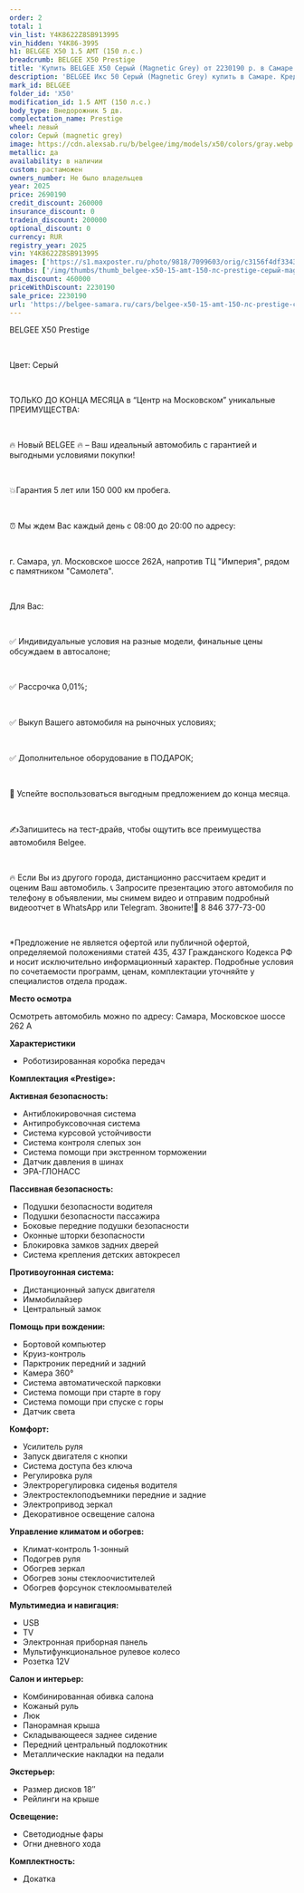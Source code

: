 ```yaml
---
order: 2
total: 1
vin_list: Y4K8622Z8SB913995
vin_hidden: Y4K86-3995
h1: BELGEE X50 1.5 AMT (150 л.с.)
breadcrumb: BELGEE X50 Prestige
title: 'Купить BELGEE X50 Серый (Magnetic Grey) от 2230190 р. в Самаре. Цены и комплектации на новые авто в автосалоне официального дилера BELGEE'
description: 'BELGEE Икс 50 Серый (Magnetic Grey) купить в Самаре. Кредит от 0,01%, авторассрочка, скидки на все автомобили от розничной цены. Гарантия 3 года или 100 000 км. Звонить по тел.: +7 (846) 377-73-00'
mark_id: BELGEE
folder_id: 'X50'
modification_id: 1.5 AMT (150 л.с.)
body_type: Внедорожник 5 дв.
complectation_name: Prestige
wheel: левый
color: Серый (magnetic grey)
image: https://cdn.alexsab.ru/b/belgee/img/models/x50/colors/gray.webp
metallic: да
availability: в наличии
custom: растаможен
owners_number: Не было владельцев
year: 2025
price: 2690190
credit_discount: 260000
insurance_discount: 0
tradein_discount: 200000
optional_discount: 0
currency: RUR
registry_year: 2025
vin: Y4K8622Z8SB913995
images: ['https://s1.maxposter.ru/photo/9818/7099603/orig/c3156f4df334373afd60cc7b23dde929.jpg?sid=14', 'https://s1.maxposter.ru/photo/9818/7099603/orig/3032c90d9e38bf86f5f9b881b753485c.jpg?sid=14', 'https://s1.maxposter.ru/photo/9818/7099603/orig/a14171d8419d25365fc76fd2463926ab.jpg?sid=14', 'https://s1.maxposter.ru/photo/9818/7099603/orig/72bf1bbb4544e154f995f04773cf5f6a.jpg?sid=14', 'https://s1.maxposter.ru/photo/9818/7099603/orig/76f98f54ec4c0d2572be2d4bc2af7c9e.jpg?sid=14', 'https://s1.maxposter.ru/photo/9818/7099603/orig/f4e9fadfbc67e157816e13a2e811940b.jpg?sid=14', 'https://s1.maxposter.ru/photo/9818/7099603/orig/c2821b4b93fd43b99bb4f697beeb967f.jpg?sid=14', 'https://s1.maxposter.ru/photo/9818/7099603/orig/db584599af44563355cc5c626dc401b5.jpg?sid=14', 'https://s1.maxposter.ru/photo/9818/7099603/orig/d5f33af420703ff6666c7cb575d58b04.jpg?sid=14', 'https://s1.maxposter.ru/photo/9818/7099603/orig/e496a2eef2dff371134ad39372ec8494.jpg?sid=14', 'https://s1.maxposter.ru/photo/9818/7099603/orig/335764c999774fa673dd0200086b8b15.jpg?sid=14', 'https://s1.maxposter.ru/photo/9818/7099603/orig/56ebcf54d44270ec3d907cf774c1bfa2.jpg?sid=14', 'https://s1.maxposter.ru/photo/9818/7099603/orig/df32a623d2752b8dcad73791248a7d4a.jpg?sid=14', 'https://s1.maxposter.ru/photo/9818/7099603/orig/6bcf86d19dfad2c8d3d7c3ea42fe3d79.jpg?sid=14', 'https://s1.maxposter.ru/photo/9818/7099603/orig/6bded63e0f341e7f14d899ce0cf254fd.jpg?sid=14', 'https://s1.maxposter.ru/photo/9818/7099603/orig/8b277a98a90581f23d80462b18cb0130.jpg?sid=14', 'https://s1.maxposter.ru/photo/9818/7099603/orig/f4917a6689c4a208f1c4c775d221fa73.jpg?sid=14', 'https://s1.maxposter.ru/photo/9818/7099603/orig/a806930b355a7b7df54c044dd6595ea8.jpg?sid=14', 'https://s1.maxposter.ru/photo/9818/7099603/orig/b5b70a48eac2e41f85e6d5f0172e6231.jpg?sid=14', 'https://s1.maxposter.ru/photo/9818/7099603/orig/17a74cdc3a205c52a7734b83df84d39c.jpg?sid=14', 'https://s1.maxposter.ru/photo/9818/7099603/orig/bc1d24289f4dfed53491cfcd9f9e7968.jpg?sid=14', 'https://s1.maxposter.ru/photo/9818/7099603/orig/0e481fbc94de698050671adfaf5ba78e.jpg?sid=14', 'https://s1.maxposter.ru/photo/9818/7099603/orig/f6d501f7abde0343d221c23f2082ecdc.jpg?sid=14', 'https://s1.maxposter.ru/photo/9818/7099603/orig/0ee568264ba7c9797821c65faa9b1ea0.jpg?sid=14', 'https://s1.maxposter.ru/photo/9818/7099603/orig/379f2c306844cc618031371aaa87eff1.jpg?sid=14', 'https://s1.maxposter.ru/photo/9818/7099603/orig/0f8fe80887baa72dc740c55a44701f00.jpg?sid=14', 'https://s1.maxposter.ru/photo/9818/7099603/orig/cc1c0d17f5a7896073d29f10af0559c9.jpg?sid=14', 'https://s1.maxposter.ru/photo/9818/7099603/orig/f244b668a650cfbf032d697524e2bbfa.jpg?sid=14', 'https://s1.maxposter.ru/photo/9818/7099603/orig/57242f3cce77844cdc2c43c44620b0db.jpg?sid=14', 'https://s1.maxposter.ru/photo/9818/7099603/orig/b13b193efb69bf5e2db1ea509c69c025.jpg?sid=14', 'https://s1.maxposter.ru/photo/9818/7099603/orig/61b9c551b7b37e94226c43903e578b54.jpg?sid=14']
thumbs: ['/img/thumbs/thumb_belgee-x50-15-amt-150-лс-prestige-серый-magnetic-grey-2025_de929_0.webp', '/img/thumbs/thumb_belgee-x50-15-amt-150-лс-prestige-серый-magnetic-grey-2025_3485c_1.webp', '/img/thumbs/thumb_belgee-x50-15-amt-150-лс-prestige-серый-magnetic-grey-2025_926ab_2.webp', '/img/thumbs/thumb_belgee-x50-15-amt-150-лс-prestige-серый-magnetic-grey-2025_f5f6a_3.webp', '/img/thumbs/thumb_belgee-x50-15-amt-150-лс-prestige-серый-magnetic-grey-2025_f7c9e_4.webp']
max_discount: 460000
priceWithDiscount: 2230190
sale_price: 2230190
url: 'https://belgee-samara.ru/cars/belgee-x50-15-amt-150-лс-prestige-серый-magnetic-grey-2025/'
---
```

<p>
 <p>
  ВЕLGEЕ X50 Prestige
  <br/>
 </p>
 <br/>
 <p>
  Цвет: Серый
  <br/>
 </p>
 <br/>
 <p>
  TOЛЬКО ДО KОНЦA MЕСЯЦА в “Центр на Московском” уникальныe ПPЕИMУЩЕСТВА:
  <br/>
 </p>
 <br/>
 <p>
  🔥 Новый ВЕLGЕЕ  🔥 – Ваш идеальный автомобиль с гарантией и выгодными условиями покупки!
  <br/>
 </p>
 <br/>
 <p>
  💥Гарантия 5 лет или 150 000 км пробега.
  <br/>
 </p>
 <br/>
 <p>
  ⏰ Мы ждем Вас каждый день с 08:00 до 20:00 по адресу:
  <br/>
 </p>
 <br/>
 <p>
  г. Самара, ул. Московское шоссе 262А, напротив ТЦ "Империя", рядом с памятником "Самолета".
  <br/>
 </p>
 <br/>
 <p>
  Для Вас:
  <br/>
 </p>
 <br/>
 <p>
  ✅ Индивидуальные условия на разные модели, финальные цены обсуждаем в автосалоне;
  <br/>
 </p>
 <br/>
 <p>
  ✅ Рассрочка 0,01%;
  <br/>
 </p>
 <br/>
 <p>
  ✅ Выкуп Вашего автомобиля на рыночных условиях;
  <br/>
 </p>
 <br/>
 <p>
  ✅ Дополнительное оборудование в ПОДАРОК;
  <br/>
 </p>
 <br/>
 <p>
  📆 Успейте воспользоваться выгодным предложением до конца месяца.
  <br/>
 </p>
 <br/>
 <p>
  ✍️Запишитесь на тест-драйв, чтобы ощутить все преимущества автомобиля Веlgее.
  <br/>
 </p>
 <br/>
 <p>
  🔥 Если Вы из другого города, дистанционно рассчитаем кредит и оценим Ваш автомобиль. 📞 Запросите презентацию этого автомобиля по телефону в объявлении, мы снимем видео и отправим подробный видеоотчет в WhаtsАрр или Теlеgrаm. Звоните!📲 8 846 377-73-00
  <br/>
 </p>
 <br/>
 <p>
  *Предложение не является офертой или публичной офертой, определяемой положениями статей 435, 437 Гражданского Кодекса РФ и носит исключительно информационный характер. Подробные условия по сочетаемости программ, ценам, комплектации уточняйте у специалистов отдела продаж.
 </p>
 <p>
  <strong>
   Место осмотра
  </strong>
 </p>
 <p>
  Осмотреть автомобиль можно по адресу: Самара, Московское шоссе 262 А
 </p>
 <p>
  <strong>
   Характеристики
  </strong>
 </p>
 <ul>
  <li>
   Роботизированная коробка передач
  </li>
 </ul>
 <p>
  <strong>
   Комплектация «Prestige»:
  </strong>
 </p>
 <p>
  <strong>
   Активная безопасность:
  </strong>
 </p>
 <ul>
  <li>
   Антиблокировочная система
  </li>
  <li>
   Антипробуксовочная система
  </li>
  <li>
   Система курсовой устойчивости
  </li>
  <li>
   Система контроля слепых зон
  </li>
  <li>
   Система помощи при экстренном торможении
  </li>
  <li>
   Датчик давления в шинах
  </li>
  <li>
   ЭРА-ГЛОНАСС
  </li>
 </ul>
 <p>
  <strong>
   Пассивная безопасность:
  </strong>
 </p>
 <ul>
  <li>
   Подушки безопасности водителя
  </li>
  <li>
   Подушки безопасности пассажира
  </li>
  <li>
   Боковые передние подушки безопасности
  </li>
  <li>
   Оконные шторки безопасности
  </li>
  <li>
   Блокировка замков задних дверей
  </li>
  <li>
   Система крепления детских автокресел
  </li>
 </ul>
 <p>
  <strong>
   Противоугонная система:
  </strong>
 </p>
 <ul>
  <li>
   Дистанционный запуск двигателя
  </li>
  <li>
   Иммобилайзер
  </li>
  <li>
   Центральный замок
  </li>
 </ul>
 <p>
  <strong>
   Помощь при вождении:
  </strong>
 </p>
 <ul>
  <li>
   Бортовой компьютер
  </li>
  <li>
   Круиз-контроль
  </li>
  <li>
   Парктроник передний и задний
  </li>
  <li>
   Камера 360°
  </li>
  <li>
   Система автоматической парковки
  </li>
  <li>
   Система помощи при старте в гору
  </li>
  <li>
   Система помощи при спуске с горы
  </li>
  <li>
   Датчик света
  </li>
 </ul>
 <p>
  <strong>
   Комфорт:
  </strong>
 </p>
 <ul>
  <li>
   Усилитель руля
  </li>
  <li>
   Запуск двигателя с кнопки
  </li>
  <li>
   Система доступа без ключа
  </li>
  <li>
   Регулировка руля
  </li>
  <li>
   Электрорегулировка сиденья водителя
  </li>
  <li>
   Электростеклоподъемники передние и задние
  </li>
  <li>
   Электропривод зеркал
  </li>
  <li>
   Декоративное освещение салона
  </li>
 </ul>
 <p>
  <strong>
   Управление климатом и обогрев:
  </strong>
 </p>
 <ul>
  <li>
   Климат-контроль 1-зонный
  </li>
  <li>
   Подогрев руля
  </li>
  <li>
   Обогрев зеркал
  </li>
  <li>
   Обогрев зоны стеклоочистителей
  </li>
  <li>
   Обогрев форсунок стеклоомывателей
  </li>
 </ul>
 <p>
  <strong>
   Мультимедиа и навигация:
  </strong>
 </p>
 <ul>
  <li>
   USB
  </li>
  <li>
   TV
  </li>
  <li>
   Электронная приборная панель
  </li>
  <li>
   Мультифункциональное рулевое колесо
  </li>
  <li>
   Розетка 12V
  </li>
 </ul>
 <p>
  <strong>
   Салон и интерьер:
  </strong>
 </p>
 <ul>
  <li>
   Комбинированная обивка салона
  </li>
  <li>
   Кожаный руль
  </li>
  <li>
   Люк
  </li>
  <li>
   Панорамная крыша
  </li>
  <li>
   Складывающееся заднее сидение
  </li>
  <li>
   Передний центральный подлокотник
  </li>
  <li>
   Металлические накладки на педали
  </li>
 </ul>
 <p>
  <strong>
   Экстерьер:
  </strong>
 </p>
 <ul>
  <li>
   Размер дисков 18″
  </li>
  <li>
   Рейлинги на крыше
  </li>
 </ul>
 <p>
  <strong>
   Освещение:
  </strong>
 </p>
 <ul>
  <li>
   Светодиодные фары
  </li>
  <li>
   Огни дневного хода
  </li>
 </ul>
 <p>
  <strong>
   Комплектность:
  </strong>
 </p>
 <ul>
  <li>
   Докатка
  </li>
 </ul>
</p>
